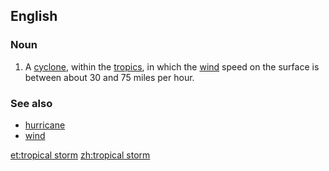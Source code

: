 ==English==

===Noun===
{{en-noun|sg=[[tropical]] [[storm]]}}

# A [[cyclone]], within the [[tropics]], in which the [[wind]] speed on the surface is between about 30 and 75 miles per hour.

===See also===
*[[hurricane]]
*[[wind]]

[[et:tropical storm]]
[[zh:tropical storm]]